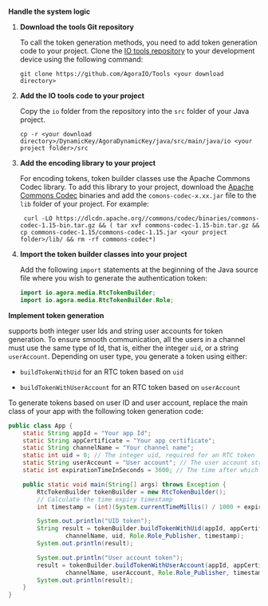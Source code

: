 <PlatformWrapper platform="android">
        
**Handle the system logic**

1.  **Download the <Vg k="COMPANY" /> tools Git repository**

    To call the token generation methods, you need to add <Vg k="COMPANY" /> token generation code to your project. Clone the [<Vg k="COMPANY" /> IO tools repository](https://github.com/AgoraIO/Tools/tree/master/DynamicKey/AgoraDynamicKey/java/src/main/java) to your development device using the following command:

    ``` terminal
    git clone https://github.com/AgoraIO/Tools <your download directory>
    ```

2.  **Add the <Vg k="COMPANY" /> IO tools code to your project**

    Copy the `io` folder from the repository into the `src` folder of your Java project.

    ``` terminal
    cp -r <your download directory>/DynamicKey/AgoraDynamicKey/java/src/main/java/io <your project folder>/src
    ```

3.  **Add the encoding library to your project**

    For encoding tokens, <Vg k="COMPANY" /> token builder classes use the Apache Commons Codec library. To add this library to your project, download the [Apache Commons Codec](https://commons.apache.org/proper/commons-codec/download_codec.cgi) binaries and add the `comons-codec-x.xx.jar` file to the `lib` folder of your project. For example:

    ``` terminal
     curl -LO https://dlcdn.apache.org//commons/codec/binaries/commons-codec-1.15-bin.tar.gz && ( tar xvf commons-codec-1.15-bin.tar.gz && cp commons-codec-1.15/commons-codec-1.15.jar <your project folder>/lib/ && rm -rf commons-codec*)
    ```

4.  **Import the <Vg k="COMPANY" /> token builder classes into your project**

    Add the following `import` statements at the beginning of the Java source file where you wish to generate the authentication token:

    ``` java
    import io.agora.media.RtcTokenBuilder;
    import io.agora.media.RtcTokenBuilder.Role;
    ```

**Implement token generation**

<Vg k="AGORA_BACKEND" /> supports both integer user Ids and string user accounts for token generation. To ensure smooth communication, all the users in a channel must use the same type of Id, that is, either the integer `uid`, or a string `userAccount`. Depending on user type, you generate a token using either:

-   `buildTokenWithUid` for an RTC token based on `uid`

-   `buildTokenWithUserAccount` for an RTC token based on `userAccount`

To generate tokens based on user ID and user account, replace the main class of your app with the following token generation code:

``` java
public class App {
    static String appId = "Your app Id";
    static String appCertificate = "Your app certificate";
    static String channelName = "Your channel name";
    static int uid = 0; // The integer uid, required for an RTC token
    static String userAccount = "User account"; // The user account string for an RTC token
    static int expirationTimeInSeconds = 3600; // The time after which the token expires

    public static void main(String[] args) throws Exception {
        RtcTokenBuilder tokenBuilder = new RtcTokenBuilder();
        // Calculate the time expiry timestamp
        int timestamp = (int)(System.currentTimeMillis() / 1000 + expirationTimeInSeconds);

        System.out.println("UID token");
        String result = tokenBuilder.buildTokenWithUid(appId, appCertificate,
                channelName, uid, Role.Role_Publisher, timestamp);
        System.out.println(result);

        System.out.println("User account token");
        result = tokenBuilder.buildTokenWithUserAccount(appId, appCertificate,
                channelName, userAccount, Role.Role_Publisher, timestamp);
        System.out.println(result);
    }
}
```
</PlatformWrapper>
